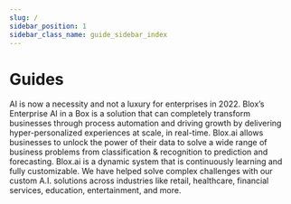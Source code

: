 ```yaml
---
slug: /
sidebar_position: 1
sidebar_class_name: guide_sidebar_index
---
```



# Guides

AI is now a necessity and not a luxury for enterprises in 2022. Blox’s Enterprise AI in a Box is a solution that can completely transform businesses through process automation and driving growth by delivering hyper-personalized experiences at scale, in real-time. Blox.ai allows businesses to unlock the power of their data to solve a wide range of business problems from classification & recognition to prediction and forecasting. Blox.ai is a dynamic system that is continuously learning and fully customizable. We have helped solve complex challenges with our custom A.I. solutions across industries like retail, healthcare, financial services, education, entertainment, and more.
